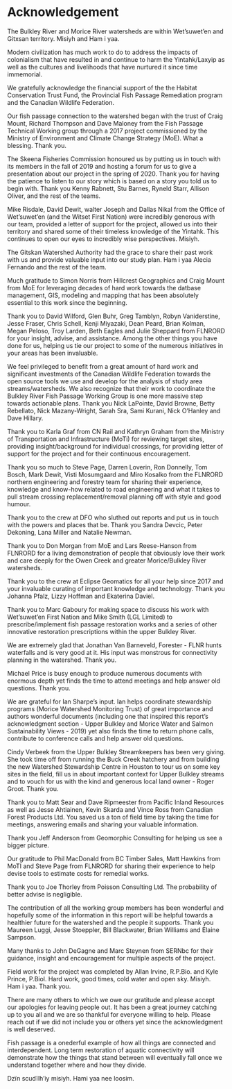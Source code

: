 # Acknowledgement {-}

The Bulkley River and Morice River watersheds are within Wet’suwet’en and Gitxsan territory. Misiyh and Ham i yaa.

Modern civilization has much work to do to address the impacts of colonialism that have resulted in and continue to harm the Yintahk/Laxyip as well as the cultures and livelihoods that have nurtured it since time immemorial.

We gratefully acknowledge the financial support of the the Habitat Conservation Trust Fund, the Provincial Fish Passage Remediation program and the Canadian Wildlife Federation. 

Our fish passage connection to the watershed began with the trust of Craig Mount, Richard Thompson and Dave Maloney from the Fish Passage Technical Working group through a 2017 project commissioned by the Ministry of Environment and Climate Change Strategy (MoE). What a blessing. Thank you.

The Skeena Fisheries Commission honoured us by putting us in touch with its members in the fall of 2019 and hosting a forum for us to give a presentation about our project in the spring of 2020.  Thank you for having the patience to listen to our story which is based on a story you told us to begin with. Thank you Kenny Rabnett, Stu Barnes, Ryneld Starr, Allison Oliver, and the rest of the teams.

Mike Risdale, David Dewit, walter Joseph and Dallas Nikal from the Office of Wet'suwet'en (and the Witset First Nation) were incredibly generous with our team, provided a letter of support for the project, allowed us into their territory and shared some of their timeless knowledge of the Yintahk.  This continues to open our eyes to incredibly wise perspectives.  Misiyh.

The Gitskan Watershed Authority had the grace to share their past work with us and provide valuable input into our study plan. Ham i yaa Alecia Fernando and the rest of the team.

Much gratitude to Simon Norris from Hillcrest Geographics and Craig Mount from MoE for leveraging decades of hard work towards the datbase management, GIS, modeling and mapping that has been absolutely essential to this work since the beginning. 

Thank you to David Wilford, Glen Buhr, Greg Tamblyn, Robyn Vaniderstine, Jesse Fraser, Chris Schell, Kenji Miyazaki, Dean Peard, Brian Kolman, Megan Peloso, Troy Larden, Beth Eagles and Julie Sheppard from FLNRORD for your insight, advise, and assistance. Among the other things you have done for us, helping us tie our project to some of the numerous initiatives in your areas has been invaluable.

We feel privileged to benefit from a great amount of hard work and significant investments of the Canadian Wildlife Federation towards the open source tools we use and develop for the analysis of study area streams/watersheds.  We also recognize that their work to coordinate the Bulkley River Fish Passage Working Group is one more massive step towards actionable plans. Thank you Nick LaPointe, David Browne, Betty Rebellato, Nick Mazany-Wright, Sarah Sra, Sami Kurani, Nick O'Hanley and Dave Hillary.  

Thank you to Karla Graf from CN Rail and Kathryn Graham from the Ministry of Transportation and Infrastructure (MoTi) for reviewing target sites, providing insight/background for individual crossings, for providing letter of support for the project and for their continuous encouragement.  

Thank you so much to Steve Page, Darren Loverin, Ron Donnelly, Tom Bosch, Mark Dewit, Visti Mosumgaard and Miro Kosalko from the FLNRORD northern engineering and forestry team for sharing their experience, knowledge and know-how related to road engineering and what it takes to pull stream crossing replacement/removal planning off with style and good humour. 

Thank you to the crew at DFO who sluthed out reports and put us in touch with the powers and places that be. Thank you Sandra Devcic, Peter Dekoning, Lana Miller and Natalie Newman.

Thank you to Don Morgan from MoE and Lars Reese-Hanson from FLNRORD for a living demonstration of people that obviously love their work and care deeply for the Owen Creek and greater Morice/Bulkley River watersheds.

Thank you to the crew at Eclipse Geomatics for all your help since 2017 and your invaluable curating of important knowledge and technology. Thank you Johanna Pfalz, Lizzy Hoffman and Ekaterina Daviel.

Thank you to Marc Gaboury for making space to discuss his work with Wet’suwet’en First Nation and Mike Smith (LGL Limited) to prescribe/implement fish passage restoration works and a series of other innovative restoration prescriptions within the upper Bulkley River.

We are extremely glad that Jonathan Van Barneveld, Forester - FLNR hunts waterfalls and is very good at it. His input was monstrous for connectivity planning in the watershed. Thank you.

Michael Price is busy enough to produce numerous documents with enormous depth yet finds the time to attend meetings and help answer old questions. Thank you.

We are grateful for Ian Sharpe's input. Ian helps coordinate stewardship programs (Morice Watershed Monitoring Trust) of great importance and authors wonderful documents (including one that inspired this report's acknowledgment section - Upper Bulkley and Morice Water and Salmon Sustainability Views - 2019) yet also finds the time to return phone calls, contribute to conference calls and help answer old questions.

Cindy Verbeek from the Upper Bulkley Streamkeepers has been very giving.  She took time off from running the Buck Creek hatchery and from building the new Watershed Stewardship Centre in Houston to tour us on some key sites in the field, fill us in about important context for Upper Bulkley streams and to vouch for us with the kind and generous local land owner - Roger Groot. Thank you.

Thank you to Matt Sear and Dave Ripmeester from Pacific Inland Resources as well as Jesse Ahtiainen, Kevin Skarda and Vince Ross from Canadian Forest Products Ltd.  You saved us a ton of field time by taking the time for meetings, answering emails and sharing your valuable information.  

Thank you Jeff Anderson from Geomorphic Consulting for helping us see a bigger picture.

Our gratitude to Phil MacDonald from BC Timber Sales, Matt Hawkins from MoTI and Steve Page from FLNRORD for sharing their experience to help devise tools to estimate costs for remedial works.

Thank you to Joe Thorley from Poisson Consulting Ltd.  The probability of better advise is negligible.

The contribution of all the working group members has been wonderful and hopefully some of the information in this report will be helpful towards a healthier future for the watershed and the people it supports. Thank you Maureen Luggi, Jesse Stoeppler, Bill Blackwater, Brian Williams and Elaine Sampson.

Many thanks to John DeGagne and Marc Steynen from SERNbc for their guidance, insight and encouragement for multiple aspects of the project. 

Field work for the project was completed by Allan Irvine, R.P.Bio. and Kyle Prince, P.Biol. Hard work, good times, cold water and open sky.  Misiyh. Ham i yaa. Thank you.

There are many others to which we owe our gratitude and please accept our apologies for leaving people out. It has been a great journey catching up to you all and we are so thankful for everyone willing to help.  Please reach out if we did not include you or others yet since the acknowledgment is well deserved.  

Fish passage is a onederful example of how all things are connected and interdependent.  Long term restoration of aquatic connectivity will demonstrate how the things that stand between will eventually fall once we understand together where and how they divide.

Dzïn scudïlh’iy misiyh. Hami yaa nee loosim.




